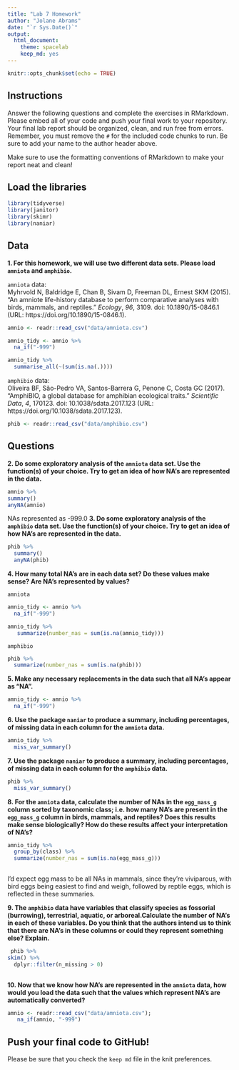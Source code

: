 ```yaml
---
title: "Lab 7 Homework"
author: "Jolane Abrams"
date: "`r Sys.Date()`"
output:
  html_document: 
    theme: spacelab
    keep_md: yes
---
```


```r
knitr::opts_chunk$set(echo = TRUE)
```

## Instructions
Answer the following questions and complete the exercises in RMarkdown. Please embed all of your code and push your final work to your repository. Your final lab report should be organized, clean, and run free from errors. Remember, you must remove the `#` for the included code chunks to run. Be sure to add your name to the author header above.  

Make sure to use the formatting conventions of RMarkdown to make your report neat and clean!  

## Load the libraries
```r
library(tidyverse)
library(janitor)
library(skimr)
library(naniar)
``` 

## Data
**1. For this homework, we will use two different data sets. Please load `amniota` and `amphibio`.**  

`amniota` data:  
Myhrvold N, Baldridge E, Chan B, Sivam D, Freeman DL, Ernest SKM (2015). “An amniote life-history
database to perform comparative analyses with birds, mammals, and reptiles.” _Ecology_, *96*, 3109.
doi: 10.1890/15-0846.1 (URL: https://doi.org/10.1890/15-0846.1).
```r
amnio <- readr::read_csv("data/amniota.csv")
```
```r
amnio_tidy <- amnio %>% 
  na_if("-999")
```


```r
amnio_tidy %>% 
  summarise_all(~(sum(is.na(.))))
```

`amphibio` data:  
Oliveira BF, São-Pedro VA, Santos-Barrera G, Penone C, Costa GC (2017). “AmphiBIO, a global database
for amphibian ecological traits.” _Scientific Data_, *4*, 170123. doi: 10.1038/sdata.2017.123 (URL:
https://doi.org/10.1038/sdata.2017.123).
```r
phib <- readr::read_csv("data/amphibio.csv")
```

## Questions  
**2. Do some exploratory analysis of the `amniota` data set. Use the function(s) of your choice. Try to get an idea of how NA's are represented in the data.**  
```r
amnio %>% 
summary()
anyNA(amnio)
```
NAs represented as -999.0
**3. Do some exploratory analysis of the `amphibio` data set. Use the function(s) of your choice. Try to get an idea of how NA's are represented in the data.**  
```r
phib %>% 
  summary()
  anyNA(phib) 
```

**4. How many total NA's are in each data set? Do these values make sense? Are NA's represented by values?**   

`amniota`  
```r
amnio_tidy <- amnio %>% 
  na_if("-999")
```

```r
amnio_tidy %>% 
   summarize(number_nas = sum(is.na(amnio_tidy)))
```


`amphibio`  
```r
phib %>% 
  summarize(number_nas = sum(is.na(phib)))
```

**5. Make any necessary replacements in the data such that all NA's appear as "NA".**   
```r
amnio_tidy <- amnio %>% 
  na_if("-999")
```

**6. Use the package `naniar` to produce a summary, including percentages, of missing data in each column for the `amniota` data.**  
```r
amnio_tidy %>% 
  miss_var_summary()
```

**7. Use the package `naniar` to produce a summary, including percentages, of missing data in each column for the `amphibio` data.**
```r
phib %>% 
  miss_var_summary()
```

**8. For the `amniota` data, calculate the number of NAs in the `egg_mass_g` column sorted by taxonomic class; i.e. how many NA's are present in the `egg_mass_g` column in birds, mammals, and reptiles? Does this results make sense biologically? How do these results affect your interpretation of NA's?**  
```r
amnio_tidy %>% 
  group_by(class) %>% 
  summarize(number_nas = sum(is.na(egg_mass_g)))
  
```
I'd expect egg mass to be all NAs in mammals, since they're viviparous, with bird eggs being easiest to find and weigh, followed by reptile eggs, which is reflected in these summaries. 

**9. The `amphibio` data have variables that classify species as fossorial (burrowing), terrestrial, aquatic, or arboreal.Calculate the number of NA's in each of these variables. Do you think that the authors intend us to think that there are NA's in these columns or could they represent something else? Explain.**
```r
 phib %>% 
skim() %>%
  dplyr::filter(n_missing > 0)
  
```



**10. Now that we know how NA's are represented in the `amniota` data, how would you load the data such that the values which represent NA's are automatically converted?**
```r
amnio <- readr::read_csv("data/amniota.csv");
   na_if(amnio, "-999")
```

## Push your final code to GitHub!
Please be sure that you check the `keep md` file in the knit preferences.  